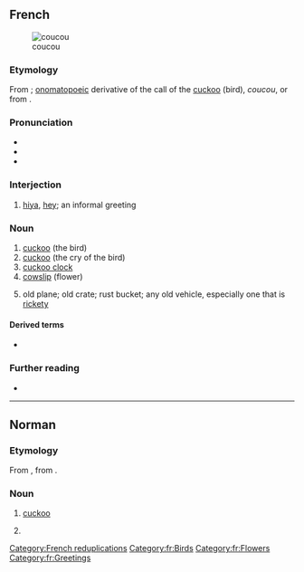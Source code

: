 ==French==
{{wikipedia|lang=fr}}
[[Image:Cuculus canorus.jpg|thumb|coucou]]

===Etymology===
From {{inh|fr|fro|cucu}}; [[onomatopoeic]] derivative of the call of the [[cuckoo]] (bird), ''coucou'', or from {{inh|fr|la|cuculus}}.

===Pronunciation===
* {{fr-IPA}}
* {{audio|fr|Fr-coucou.ogg|Audio}}
* {{rhymes|fr|u}}

===Interjection===
{{fr-intj}}

# {{lb|fr|colloquial}} [[hiya]], [[hey]]; an informal greeting

===Noun===
{{fr-noun|m}}

# [[cuckoo]] (the bird)
# [[cuckoo]] (the cry of the bird)
# [[cuckoo clock]]
# [[cowslip]] (flower)
# {{lb|fr|informal}} old plane; old crate; rust bucket; any old vehicle, especially one that is [[rickety]]

====Derived terms====
* {{l|fr|coucouille}}

===Further reading===
* {{R:TLFi}}

[[Category:French reduplications]]
[[Category:fr:Birds]]
[[Category:fr:Flowers]]
[[Category:fr:Greetings]]

----

==Norman==

===Etymology===
From {{inh|nrf|fro|cucu}}, from {{inh|nrf|la|cucūlus}}.

===Noun===
{{nrf-noun|m}}

# {{lb|nrf|Jersey}} [[cuckoo]]
# {{lb|nrf|Jersey}} {{vern|striped wrasse}}

{{topics|nrf|Cuckoos|Wrasses}}
